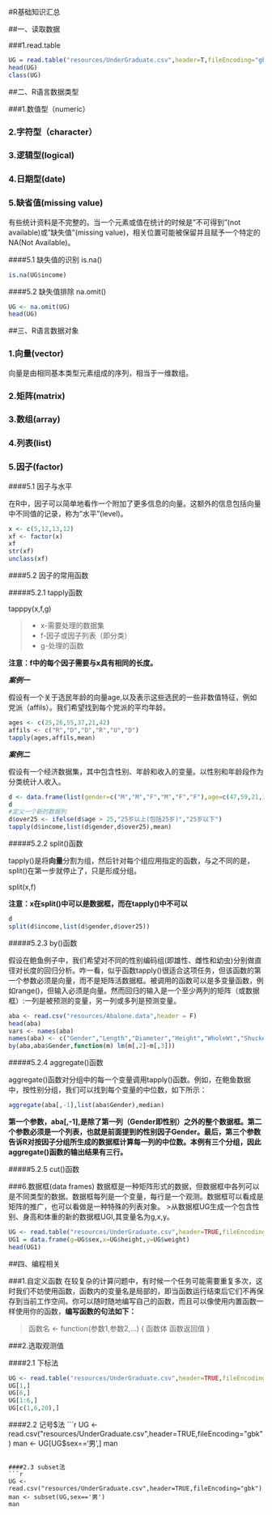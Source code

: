 #R基础知识汇总

##一、读取数据

###1.read.table
```r
UG = read.table("resources/UnderGraduate.csv",header=T,fileEncoding="gbk")
head(UG)
class(UG)
```

##二、R语言数据类型

###1.数值型（numeric）

### 2.字符型（character）

### 3.逻辑型(logical)

### 4.日期型(date)

### 5.缺省值(missing value)
有些统计资料是不完整的。当一个元素或值在统计的时候是"不可得到"(not available)或"缺失值"(missing value)，相关位置可能被保留并且赋予一个特定的NA(Not Available)。

####5.1 缺失值的识别  is.na()
```r
is.na(UG$income)
```

####5.2 缺失值排除  na.omit()
```r
UG <- na.omit(UG)
head(UG)
```



##三、R语言数据对象

### 1.向量(vector)
向量是由相同基本类型元素组成的序列，相当于一维数组。

### 2.矩阵(matrix)

### 3.数组(array)

### 4.列表(list)

### 5.因子(factor)

####5.1 因子与水平

在R中，因子可以简单地看作一个附加了更多信息的向量。这额外的信息包括向量中不同值的记录，称为"水平"(level)。
```r
x <- c(5,12,13,12)
xf <- factor(x)
xf
str(xf)
unclass(xf)
```

####5.2 因子的常用函数

#####5.2.1 tapply函数

tapppy(x,f,g)  

>*  x-需要处理的数据集
>*  f-因子或因子列表（即分类）
>*  g-处理的函数

**注意：f中的每个因子需要与x具有相同的长度。**

***案例一***

假设有一个关于选民年龄的向量age,以及表示这些选民的一些非数值特征，例如党派（affils）。我们希望找到每个党派的平均年龄。
```r
ages <- c(25,26,55,37,21,42)
affils <- c("R","D","D","R","U","D")
tapply(ages,affils,mean)
```

***案例二***

假设有一个经济数据集，其中包含性别、年龄和收入的变量。以性别和年龄段作为分类统计人收入。

```r
d <- data.frame(list(gender=c("M","M","F","M","F","F"),age=c(47,59,21,32,33,24),income=c(55000,88000,32450,76500,123000,45650)))
d
#定义一个新的数据列
d$over25 <- ifelse(d$age > 25,"25岁以上(包括25岁)","25岁以下")
tapply(d$income,list(d$gender,d$over25),mean)
```

#####5.2.2 split()函数

tapply()是将**向量**分割为组，然后针对每个组应用指定的函数，与之不同的是，split()在第一步就停止了，只是形成分组。

split(x,f)

**注意：x在split()中可以是数据框，而在tapply()中不可以**

```r
d
split(d$income,list(d$gender,d$over25))
```

#####5.2.3 by()函数

假设在鲍鱼例子中，我们希望对不同的性别编码组(即雄性、雌性和幼虫)分别做直径对长度的回归分析。咋一看，似乎函数tapply()很适合这项任务，但该函数的第一个参数必须是向量，而不是矩阵活数据框。被调用的函数可以是多变量函数，例如range()，但输入必须是向量。然而回归的输入是一个至少两列的矩阵（或数据框）:一列是被预测的变量，另一列或多列是预测变量。

```r
aba <- read.csv("resources/Abalone.data",header = F)
head(aba)
vars <- names(aba)
names(aba) <- c("Gender","Length","Diameter","Height","WholeWt","ShuckedWt","ViscWt","ShellWt","Rings")
by(aba,aba$Gender,function(m) lm(m[,2]~m[,3]))
```

#####5.2.4 aggregate()函数

aggregate()函数对分组中的每一个变量调用tapply()函数。例如，在鲍鱼数据中，按性别分组，我们可以找到每个变量的中位数，如下所示：

```r
aggregate(aba[,-1],list(aba$Gender),median)
```

**第一个参数，aba[,-1],是除了第一列（Gender即性别）之外的整个数据框。第二个参数必须是一个列表，也就是前面提到的性别因子Gender。最后，第三个参数告诉R对按因子分组所生成的数据框计算每一列的中位数。本例有三个分组，因此aggregate()函数的输出结果有三行。**

#####5.2.5 cut()函数



###6.数据框(data frames)
数据框是一种矩阵形式的数据，但数据框中各列可以是不同类型的数据。数据框每列是一个变量，每行是一个观测。数据框可以看成是矩阵的推广，也可以看做是一种特殊的列表对象。
>从数据框UG生成一个包含性别、身高和体重的新的数据框UGI,其变量名为g,x,y。

```r
UG <- read.table("resources/UnderGraduate.csv",header=TRUE,fileEncoding="gbk")
UG1 = data.frame(g=UG$sex,x=UG$height,y=UG$weight)
head(UG1)
```


##四、编程相关

###1.自定义函数
在较复杂的计算问题中，有时候一个任务可能需要重复多次，这时我们不妨使用函数，函数内的变量名是局部的，即当函数运行结束后它们不再保存到当前工作空间。你可以随时随地编写自己的函数，而且可以像使用内置函数一样使用你的函数，**编写函数的句法如下：**

>函数名 <- function(参数1,参数2,...)
{
  函数体
  函数返回值
}

###2.选取观测值

####2.1 下标法

```r
UG <- read.table("resources/UnderGraduate.csv",header=TRUE,fileEncoding="gbk")
UG[1,]
UG[6,]
UG[1:6,]
UG[c(1,6,20),]
```

####2.2 记号$法
```r
UG <- read.csv("resources/UnderGraduate.csv",header=TRUE,fileEncoding="gbk")
man <- UG[UG$sex=='男',]
man
```

####2.3 subset法
```r
UG <- read.csv("resources/UnderGraduate.csv",header=TRUE,fileEncoding="gbk")
man <- subset(UG,sex=='男')
man
```




